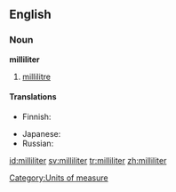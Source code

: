 ==English==

===Noun===
'''milliliter'''

# {{context|chiefly|US}} [[millilitre]]

====Translations====
{{trans-top|a unit of volume, milliliter}}
* Finnish: {{t-|fi|millilitra}}
{{trans-mid}}
* Japanese: {{t-|ja|ミリリットル|tr=miririttoru|sc=Jpan}}
* Russian: {{t-|ru|миллилитр|m|tr=millilítr|sc=Cyrl}}
{{trans-bottom}}

[[Category:Units of measure]]

[[id:milliliter]]
[[sv:milliliter]]
[[tr:milliliter]]
[[zh:milliliter]]
